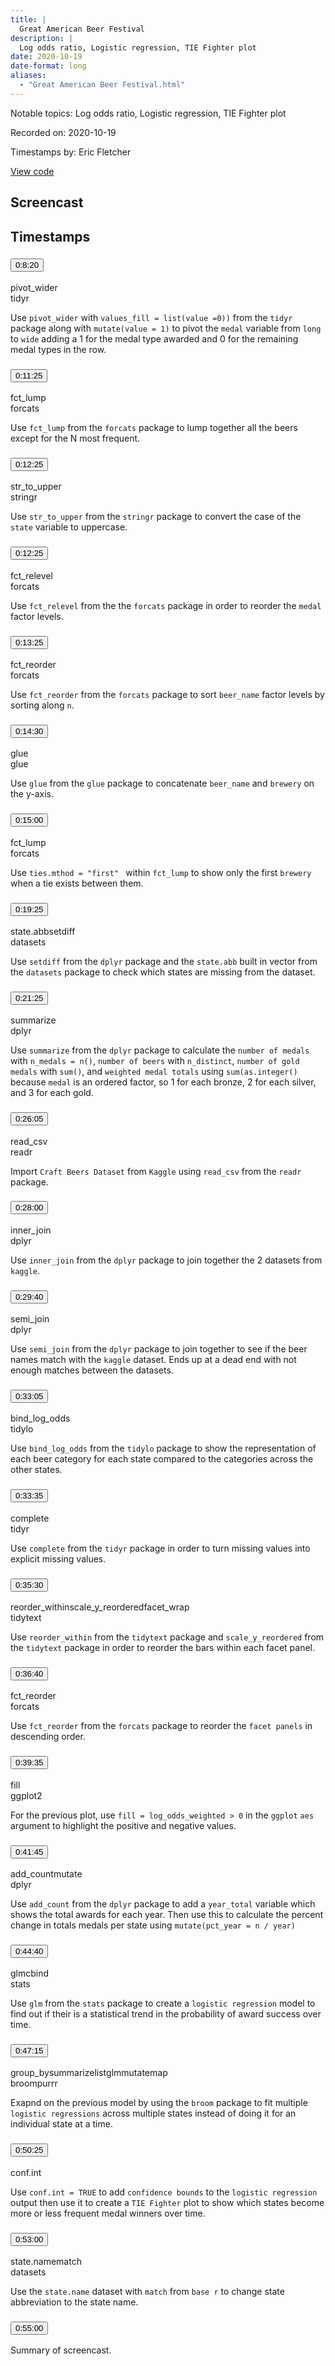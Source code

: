 ```yaml
---
title: |
  Great American Beer Festival
description: |
  Log odds ratio, Logistic regression, TIE Fighter plot
date: 2020-10-19
date-format: long
aliases:
  - "Great American Beer Festival.html"
---
```


Notable topics: Log odds ratio, Logistic regression, TIE Fighter plot

Recorded on: 2020-10-19

Timestamps by: Eric Fletcher

[View code](https://github.com/dgrtwo/data-screencasts/blob/master/2020_10_20_beer_awards.Rmd)

## Screencast

<div id="yt-player" data-video-id="BV_afpCDQ70"></div>

## Timestamps

```{=html}
<div id="topics">
  <div class="topic">
    <h3 id="ts-500">
      <button class="btn btn-link btn-timestamp" onClick="playerSkipToTimestamp(500, this)">0:8:20</button>
    </h3>
    <div class="topic_badges"><div><span class="badge-functions badge bg-info">pivot_wider</span></div><div><span class="badge-packages badge bg-primary">tidyr</span></div></div>
    <div class="topic_description">
      <p>Use <code>pivot_wider</code> with <code>values_fill = list(value =0))</code> from the <code>tidyr</code> package along with <code>mutate(value = 1)</code> to pivot the <code>medal</code> variable from <code>long</code> to <code>wide</code> adding a 1 for the medal type awarded and 0 for the remaining medal types in the row.</p>

    </div>
  </div>
  <div class="topic">
    <h3 id="ts-685">
      <button class="btn btn-link btn-timestamp" onClick="playerSkipToTimestamp(685, this)">0:11:25</button>
    </h3>
    <div class="topic_badges"><div><span class="badge-functions badge bg-info">fct_lump</span></div><div><span class="badge-packages badge bg-primary">forcats</span></div></div>
    <div class="topic_description">
      <p>Use <code>fct_lump</code> from the <code>forcats</code> package to lump together all the beers except for the N most frequent.</p>

    </div>
  </div>
  <div class="topic">
    <h3 id="ts-745">
      <button class="btn btn-link btn-timestamp" onClick="playerSkipToTimestamp(745, this)">0:12:25</button>
    </h3>
    <div class="topic_badges"><div><span class="badge-functions badge bg-info">str_to_upper</span></div><div><span class="badge-packages badge bg-primary">stringr</span></div></div>
    <div class="topic_description">
      <p>Use <code>str_to_upper</code> from the <code>stringr</code> package to convert the case of the <code>state</code> variable to uppercase.</p>

    </div>
  </div>
  <div class="topic">
    <h3 id="ts-745">
      <button class="btn btn-link btn-timestamp" onClick="playerSkipToTimestamp(745, this)">0:12:25</button>
    </h3>
    <div class="topic_badges"><div><span class="badge-functions badge bg-info">fct_relevel</span></div><div><span class="badge-packages badge bg-primary">forcats</span></div></div>
    <div class="topic_description">
      <p>Use <code>fct_relevel</code> from the the <code>forcats</code> package in order to reorder the <code>medal</code> factor levels.</p>

    </div>
  </div>
  <div class="topic">
    <h3 id="ts-805">
      <button class="btn btn-link btn-timestamp" onClick="playerSkipToTimestamp(805, this)">0:13:25</button>
    </h3>
    <div class="topic_badges"><div><span class="badge-functions badge bg-info">fct_reorder</span></div><div><span class="badge-packages badge bg-primary">forcats</span></div></div>
    <div class="topic_description">
      <p>Use <code>fct_reorder</code> from the <code>forcats</code> package to sort <code>beer_name</code> factor levels by sorting along <code>n</code>.</p>

    </div>
  </div>
  <div class="topic">
    <h3 id="ts-870">
      <button class="btn btn-link btn-timestamp" onClick="playerSkipToTimestamp(870, this)">0:14:30</button>
    </h3>
    <div class="topic_badges"><div><span class="badge-functions badge bg-info">glue</span></div><div><span class="badge-packages badge bg-primary">glue</span></div></div>
    <div class="topic_description">
      <p>Use <code>glue</code> from the <code>glue</code> package to concatenate <code>beer_name</code> and <code>brewery</code> on the y-axis.</p>

    </div>
  </div>
  <div class="topic">
    <h3 id="ts-900">
      <button class="btn btn-link btn-timestamp" onClick="playerSkipToTimestamp(900, this)">0:15:00</button>
    </h3>
    <div class="topic_badges"><div><span class="badge-functions badge bg-info">fct_lump</span></div><div><span class="badge-packages badge bg-primary">forcats</span></div></div>
    <div class="topic_description">
      <p>Use <code>ties.mthod = &quot;first&quot; </code> within <code>fct_lump</code> to show only the first <code>brewery</code> when a tie exists between them.</p>

    </div>
  </div>
  <div class="topic">
    <h3 id="ts-1165">
      <button class="btn btn-link btn-timestamp" onClick="playerSkipToTimestamp(1165, this)">0:19:25</button>
    </h3>
    <div class="topic_badges"><div><span class="badge-functions badge bg-info">state.abb</span><span class="badge-functions badge bg-info">setdiff</span></div><div><span class="badge-packages badge bg-primary">datasets</span></div></div>
    <div class="topic_description">
      <p>Use <code>setdiff</code> from the <code>dplyr</code> package and the <code>state.abb</code> built in vector from the <code>datasets</code> package  to check which states are missing from the dataset.</p>

    </div>
  </div>
  <div class="topic">
    <h3 id="ts-1285">
      <button class="btn btn-link btn-timestamp" onClick="playerSkipToTimestamp(1285, this)">0:21:25</button>
    </h3>
    <div class="topic_badges"><div><span class="badge-functions badge bg-info">summarize</span></div><div><span class="badge-packages badge bg-primary">dplyr</span></div></div>
    <div class="topic_description">
      <p>Use <code>summarize</code> from the <code>dplyr</code> package to calculate the <code>number of medals</code> with <code>n_medals = n()</code>, <code>number of beers</code> with <code>n_distinct</code>, <code>number of gold medals</code> with <code>sum()</code>, and <code>weighted medal totals</code> using <code>sum(as.integer()</code> because <code>medal</code> is an ordered factor, so 1 for each bronze, 2 for each silver, and 3 for each gold.</p>

    </div>
  </div>
  <div class="topic">
    <h3 id="ts-1565">
      <button class="btn btn-link btn-timestamp" onClick="playerSkipToTimestamp(1565, this)">0:26:05</button>
    </h3>
    <div class="topic_badges"><div><span class="badge-functions badge bg-info">read_csv</span></div><div><span class="badge-packages badge bg-primary">readr</span></div></div>
    <div class="topic_description">
      <p>Import <code>Craft Beers Dataset</code> from <code>Kaggle</code> using <code>read_csv</code> from the <code>readr</code> package.</p>

    </div>
  </div>
  <div class="topic">
    <h3 id="ts-1680">
      <button class="btn btn-link btn-timestamp" onClick="playerSkipToTimestamp(1680, this)">0:28:00</button>
    </h3>
    <div class="topic_badges"><div><span class="badge-functions badge bg-info">inner_join</span></div><div><span class="badge-packages badge bg-primary">dplyr</span></div></div>
    <div class="topic_description">
      <p>Use <code>inner_join</code> from the <code>dplyr</code> package to join together the 2 datasets from <code>kaggle</code>.</p>

    </div>
  </div>
  <div class="topic">
    <h3 id="ts-1780">
      <button class="btn btn-link btn-timestamp" onClick="playerSkipToTimestamp(1780, this)">0:29:40</button>
    </h3>
    <div class="topic_badges"><div><span class="badge-functions badge bg-info">semi_join</span></div><div><span class="badge-packages badge bg-primary">dplyr</span></div></div>
    <div class="topic_description">
      <p>Use <code>semi_join</code> from the <code>dplyr</code> package to join together to see if the beer names match with the <code>kaggle</code> dataset.  Ends up at a dead end with not enough matches between the datasets.</p>

    </div>
  </div>
  <div class="topic">
    <h3 id="ts-1985">
      <button class="btn btn-link btn-timestamp" onClick="playerSkipToTimestamp(1985, this)">0:33:05</button>
    </h3>
    <div class="topic_badges"><div><span class="badge-functions badge bg-info">bind_log_odds</span></div><div><span class="badge-packages badge bg-primary">tidylo</span></div></div>
    <div class="topic_description">
      <p>Use <code>bind_log_odds</code> from the <code>tidylo</code> package to show the representation of each beer category for each state compared to the categories across the other states.</p>

    </div>
  </div>
  <div class="topic">
    <h3 id="ts-2015">
      <button class="btn btn-link btn-timestamp" onClick="playerSkipToTimestamp(2015, this)">0:33:35</button>
    </h3>
    <div class="topic_badges"><div><span class="badge-functions badge bg-info">complete</span></div><div><span class="badge-packages badge bg-primary">tidyr</span></div></div>
    <div class="topic_description">
      <p>Use <code>complete</code> from the <code>tidyr</code> package in order to turn missing values into explicit missing values.</p>

    </div>
  </div>
  <div class="topic">
    <h3 id="ts-2130">
      <button class="btn btn-link btn-timestamp" onClick="playerSkipToTimestamp(2130, this)">0:35:30</button>
    </h3>
    <div class="topic_badges"><div><span class="badge-functions badge bg-info">reorder_within</span><span class="badge-functions badge bg-info">scale_y_reordered</span><span class="badge-functions badge bg-info">facet_wrap</span></div><div><span class="badge-packages badge bg-primary">tidytext</span></div></div>
    <div class="topic_description">
      <p>Use <code>reorder_within</code> from the <code>tidytext</code> package and <code>scale_y_reordered</code> from the <code>tidytext</code> package in order to reorder the bars within each facet panel.</p>

    </div>
  </div>
  <div class="topic">
    <h3 id="ts-2200">
      <button class="btn btn-link btn-timestamp" onClick="playerSkipToTimestamp(2200, this)">0:36:40</button>
    </h3>
    <div class="topic_badges"><div><span class="badge-functions badge bg-info">fct_reorder</span></div><div><span class="badge-packages badge bg-primary">forcats</span></div></div>
    <div class="topic_description">
      <p>Use <code>fct_reorder</code> from the <code>forcats</code> package to reorder the <code>facet panels</code> in descending order.</p>

    </div>
  </div>
  <div class="topic">
    <h3 id="ts-2375">
      <button class="btn btn-link btn-timestamp" onClick="playerSkipToTimestamp(2375, this)">0:39:35</button>
    </h3>
    <div class="topic_badges"><div><span class="badge-functions badge bg-info">fill</span></div><div><span class="badge-packages badge bg-primary">ggplot2</span></div></div>
    <div class="topic_description">
      <p>For the previous plot, use <code>fill = log_odds_weighted &gt; 0</code> in the <code>ggplot</code> <code>aes</code> argument to highlight the positive and negative values.</p>

    </div>
  </div>
  <div class="topic">
    <h3 id="ts-2505">
      <button class="btn btn-link btn-timestamp" onClick="playerSkipToTimestamp(2505, this)">0:41:45</button>
    </h3>
    <div class="topic_badges"><div><span class="badge-functions badge bg-info">add_count</span><span class="badge-functions badge bg-info">mutate</span></div><div><span class="badge-packages badge bg-primary">dplyr</span></div></div>
    <div class="topic_description">
      <p>Use <code>add_count</code> from the <code>dplyr</code> package to add a <code>year_total</code> variable which shows the total awards for each year. Then use this to calculate the percent change in totals medals per state using <code>mutate(pct_year = n / year)</code></p>

    </div>
  </div>
  <div class="topic">
    <h3 id="ts-2680">
      <button class="btn btn-link btn-timestamp" onClick="playerSkipToTimestamp(2680, this)">0:44:40</button>
    </h3>
    <div class="topic_badges"><div><span class="badge-functions badge bg-info">glm</span><span class="badge-functions badge bg-info">cbind</span></div><div><span class="badge-packages badge bg-primary">stats</span></div></div>
    <div class="topic_description">
      <p>Use <code>glm</code> from the <code>stats</code> package to create a <code>logistic regression</code> model to find out if their is a statistical trend in the probability of award success over time.</p>

    </div>
  </div>
  <div class="topic">
    <h3 id="ts-2835">
      <button class="btn btn-link btn-timestamp" onClick="playerSkipToTimestamp(2835, this)">0:47:15</button>
    </h3>
    <div class="topic_badges"><div><span class="badge-functions badge bg-info">group_by</span><span class="badge-functions badge bg-info">summarize</span><span class="badge-functions badge bg-info">list</span><span class="badge-functions badge bg-info">glm</span><span class="badge-functions badge bg-info">mutate</span><span class="badge-functions badge bg-info">map</span></div><div><span class="badge-packages badge bg-primary">broom</span><span class="badge-packages badge bg-primary">purrr</span></div></div>
    <div class="topic_description">
      <p>Exapnd on the previous model by using the <code>broom</code> package to fit multiple <code>logistic regressions</code> across multiple states instead of doing it for an individual state at a time.</p>

    </div>
  </div>
  <div class="topic">
    <h3 id="ts-3025">
      <button class="btn btn-link btn-timestamp" onClick="playerSkipToTimestamp(3025, this)">0:50:25</button>
    </h3>
    <div class="topic_badges"><div><span class="badge-functions badge bg-info">conf.int</span></div><div></div></div>
    <div class="topic_description">
      <p>Use <code>conf.int = TRUE</code> to add <code>confidence bounds</code> to the <code>logistic regression</code> output then use it to create a <code>TIE Fighter</code> plot to show which states become more or less frequent medal winners over time.</p>

    </div>
  </div>
  <div class="topic">
    <h3 id="ts-3180">
      <button class="btn btn-link btn-timestamp" onClick="playerSkipToTimestamp(3180, this)">0:53:00</button>
    </h3>
    <div class="topic_badges"><div><span class="badge-functions badge bg-info">state.name</span><span class="badge-functions badge bg-info">match</span></div><div><span class="badge-packages badge bg-primary">datasets</span></div></div>
    <div class="topic_description">
      <p>Use the <code>state.name</code> dataset with <code>match</code> from <code>base r</code>  to change state abbreviation to the state name.</p>

    </div>
  </div>
  <div class="topic">
    <h3 id="ts-3300">
      <button class="btn btn-link btn-timestamp" onClick="playerSkipToTimestamp(3300, this)">0:55:00</button>
    </h3>
    <div class="topic_badges"><div></div><div></div></div>
    <div class="topic_description">
      <p>Summary of screencast.</p>

    </div>
  </div>
</div>
```
     
<script>
// 2. This code loads the IFrame Player API code asynchronously.
var tag = document.createElement("script");

tag.src = "https://www.youtube.com/iframe_api";
var firstScriptTag = document.getElementsByTagName("script")[0];
firstScriptTag.parentNode.insertBefore(tag, firstScriptTag);

// 3. This function creates an <iframe> (and YouTube player)
//    after the API code downloads.
var videoId = document.getElementById("yt-player").dataset.videoId;
var player;
function onYouTubeIframeAPIReady() {
  player = new YT.Player("yt-player", {
    height: "486",
    width: "864",
    videoId: videoId,
    playerVars: {
      "playsinline": 1
    },
    events: {
      onStateChange: function(event) {
        if (event.data == YT.PlayerState.PLAYING) {
          followTimestamps()
        }
      }
    }
  });
}

function playerSkipToTimestamp(seconds, tsElement) {
  player.seekTo(seconds, true)
  tsElement.scrollIntoView()
  document.getElementById("screencast").scrollIntoView()
}

const timestamps = Array.from(document.querySelectorAll('.topic h3[id^="ts-"]'))
  .map(el => el.id.replace('ts-', ''))

function followTimestamps() {
  if (player.getPlayerState() !== 1) {
    return
  }
  const currentTime = `${Math.floor(player.getCurrentTime())}`
  if (timestamps.includes(currentTime)) {
    const el = document.getElementById(`ts-${currentTime}`)
    if (el) {
      el.scrollIntoView()
      document.getElementById("screencast").scrollIntoView()
    }
  }
  setTimeout(followTimestamps, 1000)
}
</script>
